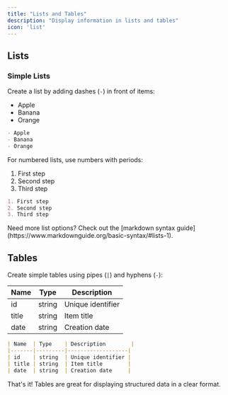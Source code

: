 ```yaml
---
title: "Lists and Tables"
description: "Display information in lists and tables"
icon: 'list'
---
```


## Lists

### Simple Lists

Create a list by adding dashes (`-`) in front of items:

- Apple
- Banana
- Orange

```md
- Apple
- Banana
- Orange
```

For numbered lists, use numbers with periods:

1. First step
2. Second step
3. Third step

```md
1. First step
2. Second step
3. Third step
```

<Tip>
Need more list options? Check out the [markdown syntax guide](https://www.markdownguide.org/basic-syntax/#lists-1).
</Tip>

## Tables

Create simple tables using pipes (`|`) and hyphens (`-`):

| Name  | Type    | Description        |
|-------|---------|-------------------|
| id    | string  | Unique identifier |
| title | string  | Item title        |
| date  | string  | Creation date     |

```md
| Name  | Type    | Description        |
|-------|---------|-------------------|
| id    | string  | Unique identifier |
| title | string  | Item title        |
| date  | string  | Creation date     |
```

That's it! Tables are great for displaying structured data in a clear format.